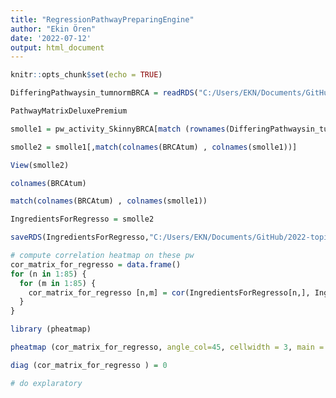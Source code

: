 ```yaml
---
title: "RegressionPathwayPreparingEngine"
author: "Ekin Ören"
date: '2022-07-12'
output: html_document
---
```


```r
knitr::opts_chunk$set(echo = TRUE)
```




```r

DifferingPathwaysin_tumnormBRCA = readRDS("C:/Users/EKN/Documents/GitHub/2022-topic-02-team-01/data/ DifferingPathwaysin_tumnormBRCA.rds")

PathwayMatrixDeluxePremium

smolle1 = pw_activity_SkinnyBRCA[match (rownames(DifferingPathwaysin_tumnormBRCA), rownames(pw_activity_SkinnyBRCA)),]

smolle2 = smolle1[,match(colnames(BRCAtum) , colnames(smolle1))]

View(smolle2)

colnames(BRCAtum) 

match(colnames(BRCAtum) , colnames(smolle1))

IngredientsForRegresso = smolle2

saveRDS(IngredientsForRegresso,"C:/Users/EKN/Documents/GitHub/2022-topic-02-team-01/data/ Ingredients_for_Regresso.rds")

```



```r

# compute correlation heatmap on these pw
cor_matrix_for_regresso = data.frame()
for (n in 1:85) {
  for (m in 1:85) {
    cor_matrix_for_regresso [n,m] = cor(IngredientsForRegresso[n,], IngredientsForRegresso[m,],  method = "pearson", use = "complete.obs")
  }
}

library (pheatmap)

pheatmap (cor_matrix_for_regresso, angle_col=45, cellwidth = 3, main = "correlation heatmap for DE pathways in BRCA", width = 10, height = 10, fontsize = 8, fontsize_col = 1, fontsize_row = 1)

diag (cor_matrix_for_regresso ) = 0


```


```r

# do explaratory


```






